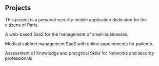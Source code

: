 ## Projects

<ProjectCard 
    title="MyCityZ'" 
    link="https://mycityz.fr" 
    bg="linear-gradient(to right, #D4145A 0%, #FBB03B 100%)">
This project is a personal security mobile application dedicated for the citizens of Paris.
</ProjectCard>

<ProjectCard 
    title="Arzaq" 
    link="https://www.arzaq.ma/fonctionnalites/" 
    bg="linear-gradient(90deg, rgba(16,5,203,1) 0%, rgba(31,31,221,1) 35%, rgba(0,212,255,1) 100%)">
    A web-based SaaS for the management of  small-businesses. 
</ProjectCard>

<ProjectCard 
    title="Maw3idi" 
    link="https://maw3idi.herokuapp.com/faq" 
    bg="linear-gradient(90deg, rgba(0,134,85,1) 0%, rgba(31,221,151,1) 47%, rgba(82,193,255,1) 100%)">
    Medical cabinet management SaaS with online appointments for patients.
</ProjectCard>

<ProjectCard 
    title="Enacp" 
    link="https://www.enacp.com/" 
    bg="linear-gradient(90deg, rgba(0,54,134,1) 0%, rgba(0,146,255,1) 47%, rgba(82,193,255,1) 100%)">
Assessment of Knowledge and pracgtical Skills for Networks and security professionals
</ProjectCard>




